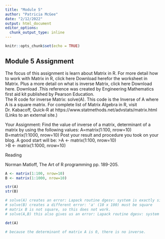 ```yaml
---
title: "Module 5"
author: "Patricia McGee"
date: "2/12/2022"
output: html_document
editor_options: 
  chunk_output_type: inline
---
```


```r
knitr::opts_chunk$set(echo = TRUE)
```

## Module 5 Assignment

The focus of this assignment is learn about Matrix in R. 
For more detail how to work with Matrix in R, click here  Download herefor the worksheet in Matrix.
Plus a more detail on what is inverse Matrix, click here  Download here.  Download .This reference was created by Engineering Mathematics first aid kit published by Pearson Education.  
The R code for inverse Matrix: solve(A). This code is the Inverse of A where A is a square matrix. For complete list of Matrix Algebra in R, visit  Dr. Kabacoff, Quick-R at https://www.statmethods.net/advstats/matrix.html (Links to an external site.)

Your Assignment:
Find the value of inverse of a matrix, determinant of a matrix by using the following values:
A=matrix(1:100, nrow=10)
B=matrix(1:1000, nrow=10)
Post your result and procedure you took on your blog.
A good start will be:
>A <- matrix(1:100, nrow=10)  
>B <- matrix(1:1000, nrow=10)


Reading 

Norman Matloff, The Art of R programming pp. 189-205.



```r
A <- matrix(1:100, nrow=10)  
B <- matrix(1:1000, nrow=10)

str(A)
str(B)

# solve(A) creates an error: Lapack routine dgesv: system is exactly singular: U[6,6] = 0
# solve(B) creates a different error: 'a' (10 x 100) must be square
# matrix B is not square, so this does not work.
# solve(A,B) this also gives us an error: Lapack routine dgesv: system is exactly singular: U[6,6] = 0

det(A)

# because the determinant of matrix A is 0, there is no inverse. 

```

